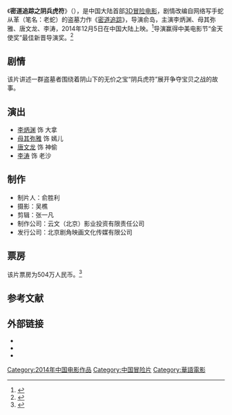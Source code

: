 {{电影信息框
| 片名     = 密道追踪之阴兵虎符
| 电影原名 = ''{{lang|en|Tomb Robber}}''
| 图像     = Tomb Robber poster.jpg
| 图像说明 = 海报
| 导演     = 俞岛
| 监制     = 
| 制片     = 俞胜利
| 编剧     =  
| 剧本     = 
| 原著     = 老蛇《密道追踪》
| 主演     = 李炳渊<br>母其弥雅<br>唐文龙<br>李涛
| 主题曲   = 
| 片头曲   = 
| 片尾曲   = 
| 配乐     = 
| 摄影     = 吴樵
| 剪辑     = 张一凡
| 制片商   = 云文（北京）影业投资有限责任公司
| 发行商   = 北京剧角映画文化传媒有限公司
| 上映日期 = {{Film date|2014|12|5|中国大陆}}
| 片长     = 95分钟
| 产地     = {{CHNML}}
| 语言     = 普通话
| 预算     = 
| 票房     = 
| 前集     = 
| 续集     = 
}}
《'''密道追踪之阴兵虎符'''》（{{lang-en|''Tomb Robber''}}），是中国大陆首部[[3D|3D]][[冒险片|冒险电影]]，剧情改编自网络写手蛇从革（笔名：老蛇）的盗墓力作《[[密道追踪|密道追踪]]》，导演俞岛，主演李炳渊、母其弥雅、唐文龙、李涛，2014年12月5日在中国大陆上映。<ref>{{cite web |url=http://ent.ifeng.com/a/20140917/40310679_0.shtml |title=《密道追踪》曝概念海报 阴兵虎符霸气露峥嵘 |date=2014-09-17 |accessdate=2014-12-10 |work=凤凰网 |archive-date=2014-12-10 |archive-url=https://web.archive.org/web/20141210162601/http://ent.ifeng.com/a/20140917/40310679_0.shtml |dead-url=no }}</ref>导演赢得中美电影节“金天使奖”最佳新晋导演奖。<ref>{{cite web |url=http://ent.qq.com/a/20141107/038097.htm#p=1 |title=《密道追踪》导演俞岛获中美电影节最佳新导演 |date=2014-11-07 |accessdate=2014-12-10 |work=腾讯网 |archive-date=2016-09-17 |archive-url=https://web.archive.org/web/20160917224445/http://ent.qq.com/a/20141107/038097.htm#p=1 |dead-url=no }}</ref>

==剧情==
该片讲述一群盗墓者围绕着阴山下的无价之宝“阴兵虎符”展开争夺宝贝之战的故事。

==演出==
*[[李炳渊|李炳渊]] 饰 大拿
*[[母其弥雅|母其弥雅]] 饰 嫣儿
*[[唐文龙|唐文龙]] 饰 神偷
*[[李涛_(演员)|李涛]] 饰 老沙

==制作==
*制片人：俞胜利
*摄影：吴樵
*剪辑：张一凡
*制作公司：云文（北京）影业投资有限责任公司
*发行公司：北京剧角映画文化传媒有限公司

==票房==
该片票房为504万人民币。<ref>{{cite web|url= http://www.cbooo.cn/m/629176|title= 密道追踪之阴兵虎符（2014）|accessdate= 2014-12-10|date= 2014-09-09|work= cbooo.cn|archive-date= 2014-12-08|archive-url= https://web.archive.org/web/20141208201541/http://www.cbooo.cn/m/629176|dead-url= no}}</ref>

==参考文献==
{{reflist}}

==外部链接==
*{{douban|25852270}}
*{{Mtime|214813}}
*{{IMDB title|tt4412098}}

{{DEFAULTSORT:Mi密}}
[[Category:2014年中国电影作品|Category:2014年中国电影作品]]
[[Category:中国冒险片|Category:中国冒险片]]
[[Category:華語電影|Category:華語電影]]